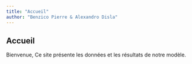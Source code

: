 ```yaml
---
title: "Accueil"
author: "Benzico Pierre & Alexandro Disla"
---
```


## Accueil

Bienvenue, Ce site présente les données et les résultats de notre modèle.